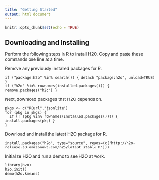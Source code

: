 ```yaml
---
title: "Getting Started"
output: html_document
---
```


```r
knitr::opts_chunk$set(echo = TRUE)
```

## Downloading and Installing

Perform the following steps in R to install H2O. Copy and paste these commands one line at a time.

Remove any previously installed packages for R.

```
if ("package:h2o" %in% search()) { detach("package:h2o", unload=TRUE) }
if ("h2o" %in% rownames(installed.packages())) { remove.packages("h2o") }
```

Next, download packages that H2O depends on.

```
pkgs <- c("RCurl","jsonlite")
for (pkg in pkgs) {
  if (! (pkg %in% rownames(installed.packages()))) { install.packages(pkg) }
}
```

Download and install the latest H2O package for R.

```
install.packages("h2o", type="source", repos=(c("http://h2o-release.s3.amazonaws.com/h2o/latest_stable_R")))
```

Initialize H2O and run a demo to see H2O at work.

```
library(h2o)
h2o.init()
demo(h2o.kmeans)
```
